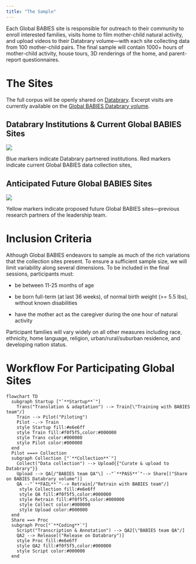 ```yaml
---
title: "The Sample"
---
```


Each Global BABIES site is responsible for outreach to their community to enroll interested families, visits home to film mother-child natural activity, and upload videos to their Databrary volume---with each site collecting data from 100 mother-child pairs. The final sample will contain 1000+ hours of mother-child activity, house tours, 3D renderings of the home, and parent-report questionnaires.

# The Sites

The full corpus will be openly shared on [Databrary](databrary.org). Excerpt visits are currently available on the [Global BABIES Databrary volume](https://nyu.databrary.org/volume/1745).

## Databrary Institutions & Current Global BABIES Sites

![](pics/BabiesSites-current.png)

Blue markers indicate Databrary partnered institutions. Red markers indicate current Global BABIES data collection sites,

## Anticipated Future Global BABIES Sites

![](pics/BabiesSites-proposed.png)

Yellow markers indicate proposed future Global BABIES sites---previous research partners of the leadership team.

# Inclusion Criteria

Although Global BABIES endeavors to sample as much of the rich variations that the collection sites present. To ensure a sufficient sample size, we will limit variability along several dimensions. To be included in the final sessions, participants must:

-   be between 11-25 months of age

-   be born full-term (at last 36 weeks), of normal birth weight (\>= 5.5 lbs), without known disabilities

-   have the mother act as the caregiver during the one hour of natural activity

Participant families will vary widely on all other measures including race, ethnicity, home language, religion, urban/rural/suburban residence, and developing nation status.

# Workflow For Participating Global Sites

```mermaid
flowchart TD
  subgraph Startup ["`**Startup**`"]
    Trans("Translation & adaptation") --> Train[\"Training with BABIES team"/]
    Train --> Pilot("Piloting")
    Pilot -.-> Train
    style Startup fill:#e6e6ff
    style Train fill:#f0f5f5,color:#000000
    style Trans color:#000000
    style Pilot color:#000000
  end
  Pilot ===> Collection
  subgraph Collection ["`**Collection**`"]
    Collect("Data collection") --> Upload{{"Curate & upload to Databrary"}}
    Upload --> QA[/"BABIES team QA"\] --"`**PASS**`"--> Share[("Share on BABIES Databrary volume")]
    QA --"`**FAIL**`"--> Retrain[/"Retrain with BABIES team"/]
     style Collection fill:#e6e6ff
     style QA fill:#f0f5f5,color:#000000
     style Retrain fill:#f0f5f5,color:#000000
     style Collect color:#000000
     style Upload color:#000000
  end
  Share ==> Proc
  subgraph Proc["`**Coding**`"]
    Script("Transcription & Annotation") --> QA2[\"BABIES team QA"/]
    QA2 --> Release[("Release on Databrary")]
    style Proc fill:#e6e6ff
    style QA2 fill:#f0f5f5,color:#000000
    style Script color:#000000
  end
```
